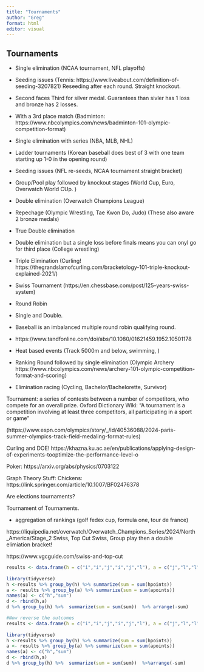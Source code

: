 ```yaml
---
title: "Tournaments"
author: "Greg"
format: html
editor: visual
---
```


## Tournaments

 - Single elimination (NCAA tournament, NFL playoffs)
  - Seeding issues (Tennis: https://www.liveabout.com/definition-of-seeding-3207821)
   Reseeding after each round.  Straight knockout.  
  - Second faces Third for silver medal.  Guarantees than sivler has 1 loss and bronze has 2 losses.  
  - With a 3rd place match (Badminton: https://www.nbcolympics.com/news/badminton-101-olympic-competition-format)
  - Single elimination with series (NBA, MLB, NHL)
  - Ladder tournaments (Korean baseball does best of 3 with one team starting up 1-0 in the opening round)
  - Seeding issues (NFL re-seeds, NCAA tournament straight bracket)
  - Group/Pool play followed by knockout stages (World Cup, Euro, Overwatch World CUp. )
  
 - Double elimination (Overwatch Champions League)
  - Repechage (Olympic Wrestling, Tae Kwon Do, Judo) (These also aware 2 bronze medals)
  - True Double elimination
  - Double elimination but a single loss before finals means you can onyl go for third place (College wrestling)
  
  - Triple Elimination (Curling! https://thegrandslamofcurling.com/bracketology-101-triple-knockout-explained-2021/)
 
 - Swiss Tournament (https://en.chessbase.com/post/125-years-swiss-system)

 - Round Robin
  - Single and Double.  
  - Baseball is an imbalanced multiple round robin qualifying round. 
  
  - https://www.tandfonline.com/doi/abs/10.1080/01621459.1952.10501178
  
  
 
 - Heat based events (Track 5000m and below, swimming, ) 
 
 - Ranking Round followed by single elimination (Olympic Archery https://www.nbcolympics.com/news/archery-101-olympic-competition-format-and-scoring)
 
 - Elimination racing (Cycling, Bachelor/Bachelorette, Survivor)
 
 Tournament: a series of contests between a number of competitors, who compete for an overall prize. Oxford Dictionary
  Wiki: "A tournament is a competition involving at least three competitors, all participating in a sport or game"
 
 
 (https://www.espn.com/olympics/story/_/id/40536088/2024-paris-summer-olympics-track-field-medaling-format-rules)
 
 
Curling and DOE! https://khazna.ku.ac.ae/en/publications/applying-design-of-experiments-tooptimize-the-performance-level-o

Poker: https://arxiv.org/abs/physics/0703122

Graph Theory Stuff: 
Chickens: https://link.springer.com/article/10.1007/BF02476378


Are elections tournaments?  

Tournament of Tournaments.  


 - aggregation of rankings (golf fedex cup, formula one, tour de france)




https://liquipedia.net/overwatch/Overwatch_Champions_Series/2024/North_America/Stage_2
Swiss, Top Cut Swiss, Group play then a double elimiation bracket!

https://www.vgcguide.com/swiss-and-top-cut





```r
results <- data.frame(h = c("i","i","j","i","j","l"), a = c("j","l","l","k","k","k"), hpoints = c(3,3,3,1,1,1), apoints = c(0,0,0,1,1,1))
                
library(tidyverse)     
h <-results %>% group_by(h) %>% summarize(sum = sum(hpoints))  
a <- results %>% group_by(a) %>% summarize(sum = sum(apoints)) 
names(a) <- c("h","sum")
d <- rbind(h,a)
d %>% group_by(h) %>%  summarize(sum = sum(sum))  %>% arrange(-sum)

#Now reverse the outcomes
results <- data.frame(h = c("i","i","j","i","j","l"), a = c("j","l","l","k","k","k"), hpoints = c(0,0,0,1,1,1), apoints = c(3,3,3,1,1,1))
                
library(tidyverse)     
h <-results %>% group_by(h) %>% summarize(sum = sum(hpoints))  
a <- results %>% group_by(a) %>% summarize(sum = sum(apoints)) 
names(a) <- c("h","sum")
d <- rbind(h,a)
d %>% group_by(h) %>%  summarize(sum = sum(sum))  %>%arrange(-sum)


                 
                     
```
